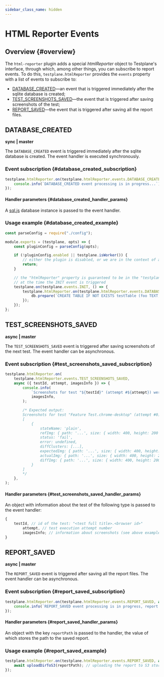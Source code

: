 ```yaml
---
sidebar_class_name: hidden
---
```


# HTML Reporter Events

## Overview {#overview}

The `html-reporter` plugin adds a special _htmlReporter_ object to Testplane's interface, through which, among other things, you can subscribe to report events. To do this, `testplane.htmlReporter` provides the `events` property with a list of events to subscribe to:

-   [DATABASE_CREATED](#database_created)—an event that is triggered immediately after the sqlite database is created;
-   [TEST_SCREENSHOTS_SAVED](#test_screenshots_saved)—the event that is triggered after saving screenshots of the test;
-   [REPORT_SAVED](#report_saved)—the event that is triggered after saving all the report files.

## DATABASE_CREATED

**sync | master**

The `DATABASE_CREATED` event is triggered immediately after the sqlite database is created. The event handler is executed synchronously.

### Event subscription {#database_created_subscription}

```javascript
testplane.htmlReporter.on(testplane.htmlReporter.events.DATABASE_CREATED, db => {
    console.info(`DATABASE_CREATED event processing is in progress...`);
});
```

#### Handler parameters {#database_created_handler_params}

A [sql.js](https://www.npmjs.com/package/sql.js) database instance is passed to the event handler.

### Usage example {#database_created_example}

```javascript
const parseConfig = require("./config");

module.exports = (testplane, opts) => {
    const pluginConfig = parseConfig(opts);

    if (!pluginConfig.enabled || testplane.isWorker()) {
        // either the plugin is disabled, or we are in the context of a worker – we leave
        return;
    }

    // the "htmlReporter" property is guaranteed to be in the "testplane" object
    // at the time the INIT event is triggered
    testplane.on(testplane.events.INIT, () => {
        testplane.htmlReporter.on(testplane.htmlReporter.events.DATABASE_CREATED, db => {
            db.prepare(`CREATE TABLE IF NOT EXISTS testTable (foo TEXT, bar TEXT)`).run();
        });
    });
};
```

## TEST_SCREENSHOTS_SAVED

**async | master**

The `TEST_SCREENSHOTS_SAVED` event is triggered after saving screenshots of the next test. The event handler can be asynchronous.

### Event subscription {#test_screenshots_saved_subscription}

```javascript
testplane.htmlReporter.on(
    testplane.htmlReporter.events.TEST_SCREENSHOTS_SAVED,
    async ({ testId, attempt, imagesInfo }) => {
        console.info(
            `Screenshots for test "${testId}" (attempt #${attempt}) were saved:`,
            imagesInfo,
        );

        /* Expected output:
        Screenshots for test "Feature Test.chrome-desktop" (attempt #0) were saved:
        [
            {
                stateName: 'plain',
                refImg: { path: '...', size: { width: 400, height: 200 } },
                status: 'fail',
                error: undefined,
                diffClusters: [...],
                expectedImg: { path: '...', size: { width: 400, height: 200 } }
                actualImg: { path: '...', size: { width: 400, height: 200 } }
                diffImg: { path: '...', size: { width: 400, height: 200 } }
            }
        ]
        */
    },
);
```

#### Handler parameters {#test_screenshots_saved_handler_params}

An object with information about the test of the following type is passed to the event handler:

```javascript
{
    testId, // id of the test: "<test full title>.<browser id>"
        attempt, // test execution attempt number
        imagesInfo; // information about screenshots (see above example of event subscription)
}
```

## REPORT_SAVED

**async | master**

The `REPORT_SAVED` event is triggered after saving all the report files. The event handler can be asynchronous.

### Event subscription {#report_saved_subscription}

```javascript
testplane.htmlReporter.on(testplane.htmlReporter.events.REPORT_SAVED, async ({ reportPath }) => {
    console.info(`REPORT_SAVED event processing is in progress, report path = ${reportPath}...`);
});
```

#### Handler parameters {#report_saved_handler_params}

An object with the key `reportPath` is passed to the handler, the value of which stores the path to the saved report.

### Usage example {#report_saved_example}

```javascript
testplane.htmlReporter.on(testplane.htmlReporter.events.REPORT_SAVED, async ({ reportPath }) => {
    await uploadDirToS3(reportPath); // uploading the report to S3 storage
});
```
